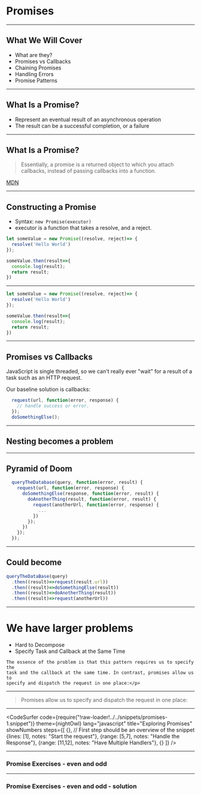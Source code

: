 
# Promises

---

## What We Will Cover

* What are they?
* Promises vs Callbacks 
* Chaining Promises
* Handling Errors
* Promise Patterns

---

## What Is a Promise?

* Represent an eventual result of an asynchronous operation 
* The result can be a successful completion, or a failure 

---

## What Is a Promise? 

> Essentially, a promise is a returned object to which you attach callbacks, instead of passing callbacks into a function.

[MDN](https://developer.mozilla.org/en-US/docs/Web/JavaScript/Guide/Using_promises)

---

## Constructing a Promise 

* Syntax: `new Promise(executor)`
* executor is a function that takes a resolve, and a reject. 

```javascript
let someValue = new Promise((resolve, reject)=> {
  resolve('Hello World')
});

someValue.then(result=>{
  console.log(result);
  return result;
})
```

---

```javascript Using Promises
let someValue = new Promise((resolve, reject)=> {
  resolve('Hello World')
});

someValue.then(result=>{
  console.log(result);
  return result;
})
```

---
## Promises vs Callbacks

JavaScript is single threaded, so we can't really ever "wait" for a result of
a task such as an HTTP request. 

Our baseline solution is callbacks:

```javascript
  request(url, function(error, response) {
    // handle success or error.
  });
  doSomethingElse();
```

---

## Nesting becomes a problem

---


## Pyramid of Doom 

```javascript
  queryTheDatabase(query, function(error, result) {
    request(url, function(error, response) {
      doSomethingElse(response, function(error, result) {
        doAnotherThing(result, function(error, result) {
          request(anotherUrl, function(error, response) {
            ...
          })
        });
      })
    });
  });
```

---

## Could become 

```js
queryTheDataBase(query)
  .then((result)=>request(result.url))
  .then((result)=>doSomethingElse(result))
  .then((result)=>doAnotherThing(result))
  .then((result)=>request(anotherUrl))
```
---

# We have larger problems

- Hard to Decompose
- Specify Task and Callback at the Same Time 

```notes
The essence of the problem is that this pattern requires us to specify the
task and the callback at the same time. In contrast, promises allow us to
specify and dispatch the request in one place:</p>
```

---

> Promises allow us to specify and dispatch the request in one place:

---

<CodeSurfer
  code={require("!raw-loader!../../snippets/promises-1.snippet")}
  theme={nightOwl}
  lang="javascript"
  title="Exploring Promises"
  showNumbers
  steps={[
    {}, // First step should be an overview of the snippet
    {lines: [1], notes: "Start the request"},
    {range: [5,7], notes: "Handle the Response"},
    {range: [11,12], notes: "Have Multiple Handlers"},
    {}
  ]}
/>

---

### Promise Exercises - even and odd

<ReplIt src="https://repl.it/@e_schultz/Simple-Promise-start?lite=true"/>

---


### Promise Exercises - even and odd - solution

<ReplIt src="https://repl.it/@e_schultz/Simple-Promise-Solution?lite=true"/>
